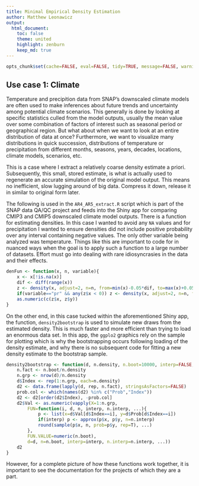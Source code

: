 ```yaml
---
title: Minimal Empirical Density Estimation
author: Matthew Leonawicz
output:
  html_document:
    toc: false
    theme: united
    highlight: zenburn
    keep_md: true
---
```


```r
opts_chunk$set(cache=FALSE, eval=FALSE, tidy=TRUE, message=FALSE, warning=FALSE)
```


## Use case 1: Climate
Temperature and precipition data from SNAP's downscaled climate models are often used to make inferences about future trends and uncertainty among potential climate scenarios.
This generally is done by looking at specific statistics culled from the model outputs, usually the mean value over some combination of factors of interest such as seasonal period or geographical region.
But what about when we want to look at an entire distribution of data at once?
Furthermore, we want to visualize many distributions in quick succession, distributions of temperature or precipitation from different months, seasons, years, decades, locations, climate models, scenarios, etc.

This is a case where I extract a relatively coarse density estimate a priori.
Subsequently, this small, stored estimate, is what is actually used to regenerate an accurate simulation of the original model output.
This means no inefficient, slow lugging around of big data.
Compress it down, release it in similar to original form later.

The following is used in the `AR4_AR5_extract.R` script which is part of the SNAP data QA/QC project and feeds into the Shiny app for comparing CMIP3 and CMIP5 downscaled climate model outputs.
There is a function for estimating densities.
In this case I wanted to avoid any `NA` values and for precipitation I wanted to ensure densities did not include positive probability over any interval containing negative values.
The only other variable being analyzed was temperature.
Things like this are important to code for in nuanced ways when the goal is to apply such a function to a large number of datasets.
Effort must go into dealing with rare idiosyncrasies in the data and their effects.

```r
denFun <- function(x, n, variable){
	x <- x[!is.na(x)]
	dif <- diff(range(x))
	z <- density(x, adjust=2, n=n, from=min(x)-0.05*dif, to=max(x)+0.05*dif)
	if(variable=="pr" && any(z$x < 0)) z <- density(x, adjust=2, n=n, from=0, to=max(x)+0.05*dif)
	as.numeric(c(z$x, z$y))
}
```

On the other end, in this case tucked within the aforementioned Shiny app, the function, `density2bootstrap` is used to simulate new draws from the estimated density.
This is much faster and more efficient than trying to load an enormous data set.
In this app, the `ggplo2` graphics rely on the sample for plotting which is why the bootstrapping occurs following loading of the density estimate,
and why there is no subsequent code for fitting a new density estimate to the bootstrap sample.

```r
density2bootstrap <- function(d, n.density, n.boot=10000, interp=FALSE, n.interp=1000, ...){
	n.fact <- n.boot/n.density
	n.grp <- nrow(d)/n.density
	d$Index <- rep(1:n.grp, each=n.density)
	d2 <- data.frame(lapply(d, rep, n.fact), stringsAsFactors=FALSE)
	prob.col <- which(names(d2) %in% c("Prob","Index"))
	d2 <- d2[order(d2$Index), -prob.col]
	d2$Val <- as.numeric(vapply(X=1:n.grp,
		FUN=function(i, d, n, interp, n.interp, ...){
			p <- list(x=d$Val[d$Index==i], y=d$Prob[d$Index==i])
			if(interp) p <- approx(p$x, p$y, n=n.interp)
			round(sample(p$x, n, prob=p$y, rep=T), ...)
		},
		FUN.VALUE=numeric(n.boot),
		d=d, n=n.boot, interp=interp, n.interp=n.interp, ...))
	d2
}
```

However, for a complete picture of how these functions work together, it is important to see the documentation for the projects of which they are a part.
